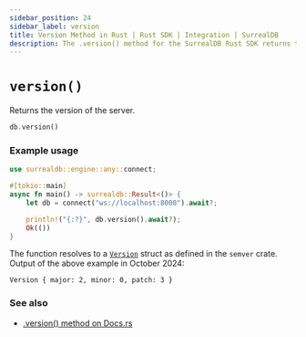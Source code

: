 ```yaml
---
sidebar_position: 24
sidebar_label: version
title: Version Method in Rust | Rust SDK | Integration | SurrealDB
description: The .version() method for the SurrealDB Rust SDK returns the version of the server.
---
```


# `version()`

Returns the version of the server.

```rust title="Method Syntax"
db.version()
```

### Example usage

```rust
use surrealdb::engine::any::connect;

#[tokio::main]
async fn main() -> surrealdb::Result<()> {
    let db = connect("ws://localhost:8000").await?;

    println!("{:?}", db.version().await?);
    Ok(())
}
```

The function resolves to a [`Version`](https://docs.rs/semver/latest/semver/struct.Version.html) struct as defined in the `semver` crate. Output of the above example in October 2024:

```
Version { major: 2, minor: 0, patch: 3 }
```

### See also

* [.version() method on Docs.rs](https://docs.rs/surrealdb/latest/surrealdb/struct.Surreal.html#method.version)